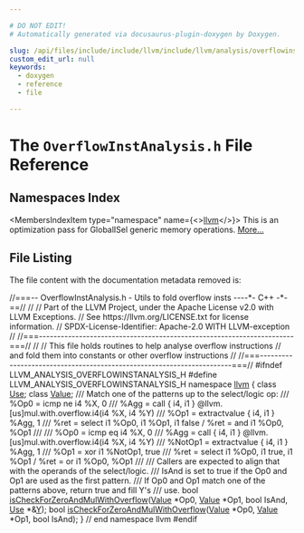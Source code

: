 ```yaml
---

# DO NOT EDIT!
# Automatically generated via docusaurus-plugin-doxygen by Doxygen.

slug: /api/files/include/include/llvm/include/llvm/analysis/overflowinstanalysis-h
custom_edit_url: null
keywords:
  - doxygen
  - reference
  - file

---
```





# The `OverflowInstAnalysis.h` File Reference

<DoxygenPage pluginConfig={pluginConfig}>



## Namespaces Index

<MembersIndex>

<MembersIndexItem
  type="namespace"
  name={<><a href="/docs/api/namespaces/llvm">llvm</a></>}>
This is an optimization pass for GlobalISel generic memory operations. <a href="/docs/api/namespaces/llvm/#details">More...</a>
</MembersIndexItem>

</MembersIndex>


## File Listing

The file content with the documentation metadata removed is:

<ProgramListing>

<Link id="l00001" /><CodeLine lineNumber="1"><Highlight kind="comment">//===-- OverflowInstAnalysis.h - Utils to fold overflow insts ----&#42;- C++ -&#42;-==//</Highlight><Highlight kind="normal"></Highlight></CodeLine>
<Link id="l00002" /><CodeLine lineNumber="2"><Highlight kind="normal"></Highlight><Highlight kind="comment">//</Highlight><Highlight kind="normal"></Highlight></CodeLine>
<Link id="l00003" /><CodeLine lineNumber="3"><Highlight kind="normal"></Highlight><Highlight kind="comment">// Part of the LLVM Project, under the Apache License v2.0 with LLVM Exceptions.</Highlight><Highlight kind="normal"></Highlight></CodeLine>
<Link id="l00004" /><CodeLine lineNumber="4"><Highlight kind="normal"></Highlight><Highlight kind="comment">// See https://llvm.org/LICENSE.txt for license information.</Highlight><Highlight kind="normal"></Highlight></CodeLine>
<Link id="l00005" /><CodeLine lineNumber="5"><Highlight kind="normal"></Highlight><Highlight kind="comment">// SPDX-License-Identifier: Apache-2.0 WITH LLVM-exception</Highlight><Highlight kind="normal"></Highlight></CodeLine>
<Link id="l00006" /><CodeLine lineNumber="6"><Highlight kind="normal"></Highlight><Highlight kind="comment">//</Highlight><Highlight kind="normal"></Highlight></CodeLine>
<Link id="l00007" /><CodeLine lineNumber="7"><Highlight kind="normal"></Highlight><Highlight kind="comment">//===----------------------------------------------------------------------===//</Highlight><Highlight kind="normal"></Highlight></CodeLine>
<Link id="l00008" /><CodeLine lineNumber="8"><Highlight kind="normal"></Highlight><Highlight kind="comment">//</Highlight><Highlight kind="normal"></Highlight></CodeLine>
<Link id="l00009" /><CodeLine lineNumber="9"><Highlight kind="normal"></Highlight><Highlight kind="comment">// This file holds routines to help analyse overflow instructions</Highlight><Highlight kind="normal"></Highlight></CodeLine>
<Link id="l00010" /><CodeLine lineNumber="10"><Highlight kind="normal"></Highlight><Highlight kind="comment">// and fold them into constants or other overflow instructions</Highlight><Highlight kind="normal"></Highlight></CodeLine>
<Link id="l00011" /><CodeLine lineNumber="11"><Highlight kind="normal"></Highlight><Highlight kind="comment">//</Highlight><Highlight kind="normal"></Highlight></CodeLine>
<Link id="l00012" /><CodeLine lineNumber="12"><Highlight kind="normal"></Highlight><Highlight kind="comment">//===----------------------------------------------------------------------===//</Highlight><Highlight kind="normal"></Highlight></CodeLine>
<Link id="l00013" /><CodeLine lineNumber="13"><Highlight kind="normal"></Highlight></CodeLine>
<Link id="l00014" /><CodeLine lineNumber="14"><Highlight kind="normal"></Highlight><Highlight kind="preprocessor">#ifndef LLVM&#95;ANALYSIS&#95;OVERFLOWINSTANALYSIS&#95;H</Highlight><Highlight kind="normal"></Highlight></CodeLine>
<Link id="l00015" /><CodeLine lineNumber="15"><Highlight kind="normal"></Highlight><Highlight kind="preprocessor">#define LLVM&#95;ANALYSIS&#95;OVERFLOWINSTANALYSIS&#95;H</Highlight><Highlight kind="normal"></Highlight></CodeLine>
<Link id="l00016" /><CodeLine lineNumber="16"><Highlight kind="normal"></Highlight></CodeLine>
<Link id="l00017" /><CodeLine lineNumber="17"><Highlight kind="normal"></Highlight><Highlight kind="keyword">namespace </Highlight><Highlight kind="normal"><a href="/docs/api/namespaces/llvm">llvm</a> &#123;</Highlight></CodeLine>
<Link id="l00018" /><CodeLine lineNumber="18"><Highlight kind="normal"></Highlight><Highlight kind="keyword">class </Highlight><Highlight kind="normal"><a href="/docs/api/classes/llvm/use">Use</a>;</Highlight></CodeLine>
<Link id="l00019" /><CodeLine lineNumber="19"><Highlight kind="normal"></Highlight><Highlight kind="keyword">class </Highlight><Highlight kind="normal"><a href="/docs/api/classes/llvm/value">Value</a>;</Highlight></CodeLine>
<Link id="l00020" /><CodeLine lineNumber="20"><Highlight kind="normal"></Highlight><Highlight kind="comment"></Highlight></CodeLine>
<Link id="l00021" /><CodeLine lineNumber="21"><Highlight kind="comment">/// Match one of the patterns up to the select/logic op:</Highlight></CodeLine>
<Link id="l00022" /><CodeLine lineNumber="22"><Highlight kind="comment">///   %Op0 = icmp ne i4 %X, 0</Highlight></CodeLine>
<Link id="l00023" /><CodeLine lineNumber="23"><Highlight kind="comment">///   %Agg = call &#123; i4, i1 &#125; @llvm.&#91;us&#93;mul.with.overflow.i4(i4 %X, i4 %Y)</Highlight></CodeLine>
<Link id="l00024" /><CodeLine lineNumber="24"><Highlight kind="comment">///   %Op1 = extractvalue &#123; i4, i1 &#125; %Agg, 1</Highlight></CodeLine>
<Link id="l00025" /><CodeLine lineNumber="25"><Highlight kind="comment">///   %ret = select i1 %Op0, i1 %Op1, i1 false / %ret = and i1 %Op0, %Op1</Highlight></CodeLine>
<Link id="l00026" /><CodeLine lineNumber="26"><Highlight kind="comment">///</Highlight></CodeLine>
<Link id="l00027" /><CodeLine lineNumber="27"><Highlight kind="comment">///   %Op0 = icmp eq i4 %X, 0</Highlight></CodeLine>
<Link id="l00028" /><CodeLine lineNumber="28"><Highlight kind="comment">///   %Agg = call &#123; i4, i1 &#125; @llvm.&#91;us&#93;mul.with.overflow.i4(i4 %X, i4 %Y)</Highlight></CodeLine>
<Link id="l00029" /><CodeLine lineNumber="29"><Highlight kind="comment">///   %NotOp1 = extractvalue &#123; i4, i1 &#125; %Agg, 1</Highlight></CodeLine>
<Link id="l00030" /><CodeLine lineNumber="30"><Highlight kind="comment">///   %Op1 = xor i1 %NotOp1, true</Highlight></CodeLine>
<Link id="l00031" /><CodeLine lineNumber="31"><Highlight kind="comment">///   %ret = select i1 %Op0, i1 true, i1 %Op1 / %ret = or i1 %Op0, %Op1</Highlight></CodeLine>
<Link id="l00032" /><CodeLine lineNumber="32"><Highlight kind="comment">///</Highlight></CodeLine>
<Link id="l00033" /><CodeLine lineNumber="33"><Highlight kind="comment">/// Callers are expected to align that with the operands of the select/logic.</Highlight></CodeLine>
<Link id="l00034" /><CodeLine lineNumber="34"><Highlight kind="comment">/// IsAnd is set to true if the Op0 and Op1 are used as the first pattern.</Highlight></CodeLine>
<Link id="l00035" /><CodeLine lineNumber="35"><Highlight kind="comment">/// If Op0 and Op1 match one of the patterns above, return true and fill Y&#39;s</Highlight></CodeLine>
<Link id="l00036" /><CodeLine lineNumber="36"><Highlight kind="comment">/// use.</Highlight><Highlight kind="normal"></Highlight></CodeLine>
<Link id="l00037" /><CodeLine lineNumber="37"><Highlight kind="normal"></Highlight></CodeLine>
<Link id="l00038" /><CodeLine lineNumber="38"><Highlight kind="normal"></Highlight><Highlight kind="keywordtype">bool</Highlight><Highlight kind="normal"> <a href="/docs/api/namespaces/llvm/#aebd66f6649c1449adbcfcedf1651af18">isCheckForZeroAndMulWithOverflow</a>(<a href="/docs/api/classes/llvm/value">Value</a> &#42;Op0, <a href="/docs/api/classes/llvm/value">Value</a> &#42;Op1, </Highlight><Highlight kind="keywordtype">bool</Highlight><Highlight kind="normal"> IsAnd,</Highlight></CodeLine>
<Link id="l00039" /><CodeLine lineNumber="39"><Highlight kind="normal">                                      <a href="/docs/api/classes/llvm/use">Use</a> &#42;&amp;<a href="/docs/api/files/lib/lib/tablegen/tablegenbackendskeleton-cpp/#a262774d3e5186511427e5b2414a85f7f">Y</a>);</Highlight></CodeLine>
<Link id="l00040" /><CodeLine lineNumber="40"><Highlight kind="normal"></Highlight><Highlight kind="keywordtype">bool</Highlight><Highlight kind="normal"> <a href="/docs/api/namespaces/llvm/#aebd66f6649c1449adbcfcedf1651af18">isCheckForZeroAndMulWithOverflow</a>(<a href="/docs/api/classes/llvm/value">Value</a> &#42;Op0, <a href="/docs/api/classes/llvm/value">Value</a> &#42;Op1, </Highlight><Highlight kind="keywordtype">bool</Highlight><Highlight kind="normal"> IsAnd);</Highlight></CodeLine>
<Link id="l00041" /><CodeLine lineNumber="41"><Highlight kind="normal">&#125; </Highlight><Highlight kind="comment">// end namespace llvm</Highlight><Highlight kind="normal"></Highlight></CodeLine>
<Link id="l00042" /><CodeLine lineNumber="42"><Highlight kind="normal"></Highlight></CodeLine>
<Link id="l00043" /><CodeLine lineNumber="43"><Highlight kind="normal"></Highlight><Highlight kind="preprocessor">#endif</Highlight></CodeLine>

</ProgramListing>

</DoxygenPage>
